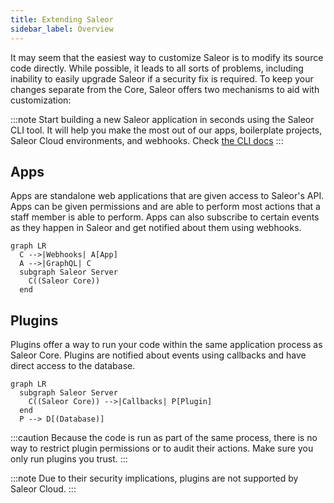 ```yaml
---
title: Extending Saleor
sidebar_label: Overview
---
```


It may seem that the easiest way to customize Saleor is to modify its source code directly. While possible, it leads to all sorts of problems, including inability to easily upgrade Saleor if a security fix is required. To keep your changes separate from the Core, Saleor offers two mechanisms to aid with customization:

:::note
Start building a new Saleor application in seconds using the Saleor CLI tool. It will help you make the most out of our apps, boilerplate projects, Saleor Cloud environments, and webhooks. Check [the CLI docs](/cli.mdx)
:::

## Apps

Apps are standalone web applications that are given access to Saleor's API. Apps can be given permissions and are able to perform most actions that a staff member is able to perform. Apps can also subscribe to certain events as they happen in Saleor and get notified about them using webhooks.

```mermaid
graph LR
  C -->|Webhooks| A[App]
  A -->|GraphQL| C
  subgraph Saleor Server
    C((Saleor Core))
  end
```

## Plugins

Plugins offer a way to run your code within the same application process as Saleor Core. Plugins are notified about events using callbacks and have direct access to the database.

```mermaid
graph LR
  subgraph Saleor Server
    C((Saleor Core)) -->|Callbacks| P[Plugin]
  end
  P --> D[(Database)]
```

:::caution
Because the code is run as part of the same process, there is no way to restrict plugin permissions or to audit their actions. Make sure you only run plugins you trust.
:::

:::note
Due to their security implications, plugins are not supported by Saleor Cloud.
:::
